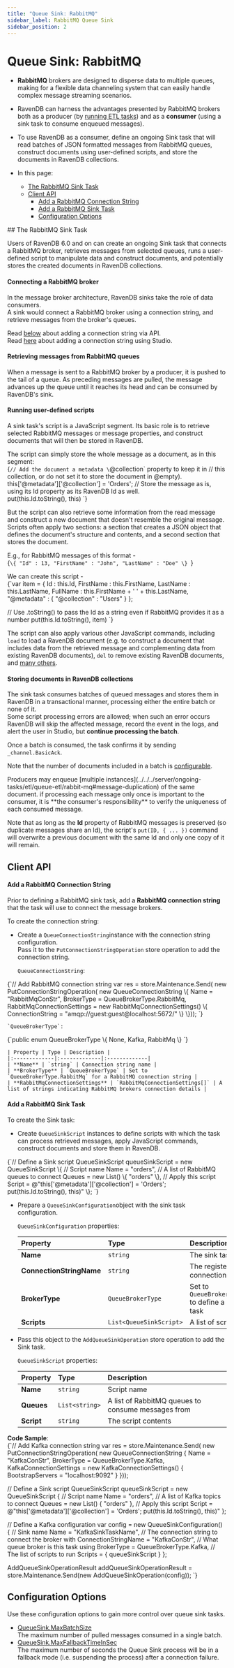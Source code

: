 ```yaml
---
title: "Queue Sink: RabbitMQ"
sidebar_label: RabbitMQ Queue Sink
sidebar_position: 2
---
```



# Queue Sink: RabbitMQ
<Admonition type="note" title="Note">

* **RabbitMQ** brokers are designed to disperse data to multiple queues, 
  making for a flexible data channeling system that can easily handle complex 
  message streaming scenarios.  

* RavenDB can harness the advantages presented by RabbitMQ brokers both as 
  a producer (by [running ETL tasks](../../../server/ongoing-tasks/etl/queue-etl/rabbit-mq)) 
  and as a **consumer** (using a sink task to consume enqueued messages).  

* To use RavenDB as a consumer, define an ongoing Sink task that will read 
  batches of JSON formatted messages from RabbitMQ queues, construct documents 
  using user-defined scripts, and store the documents in RavenDB collections.  

* In this page:  
  * [The RabbitMQ Sink Task](../../../server/ongoing-tasks/queue-sink/rabbit-mq-queue-sink#the-rabbitmq-sink-task)  
  * [Client API](../../../server/ongoing-tasks/queue-sink/rabbit-mq-queue-sink#client-api)  
     * [Add a RabbitMQ Connection String](../../../server/ongoing-tasks/queue-sink/rabbit-mq-queue-sink#add-a-rabbitmq-connection-string)  
     * [Add a RabbitMQ Sink Task](../../../server/ongoing-tasks/queue-sink/rabbit-mq-queue-sink#add-a-rabbitmq-sink-task)  
     * [Configuration Options](../../../server/ongoing-tasks/queue-sink/rabbit-mq-queue-sink#configuration-options) 
</Admonition>
## The RabbitMQ Sink Task

Users of RavenDB 6.0 and on can create an ongoing Sink task that connects 
a RabbitMQ broker, retrieves messages from selected queues, runs a user-defined 
script to manipulate data and construct documents, and potentially stores the 
created documents in RavenDB collections.  
#### Connecting a RabbitMQ broker

In the message broker architecture, RavenDB sinks take the role of data consumers.  
A sink would connect a RabbitMQ broker using a connection string, and retrieve messages 
from the broker's queues.  

Read [below](../../../server/ongoing-tasks/queue-sink/rabbit-mq-queue-sink#add-a-rabbitmq-connection-string) 
about adding a connection string via API.  
Read [here](../../../studio/database/tasks/ongoing-tasks/rabbitmq-queue-sink#define-a-rabbitmq-sink-task) 
about adding a connection string using Studio.  
#### Retrieving messages from RabbitMQ queues

When a message is sent to a RabbitMQ broker by a producer, it is pushed to 
the tail of a queue. As preceding messages are pulled, the message advances 
up the queue until it reaches its head and can be consumed by RavenDB's sink.  
#### Running user-defined scripts

A sink task's script is a JavaScript segment. Its basic role is to retrieve 
selected RabbitMQ messages or message properties, and construct documents that 
will then be stored in RavenDB.  

The script can simply store the whole message as a document, as in this 
segment:  
<TabItem value="something" label="javascript">
<CodeBlock language="javascript">
{`// Add the document a metadata \`@collection\` property to keep it in 
// this collection, or do not set it to store the document in @empty).  
this['@metadata']['@collection'] = 'Orders'; 
// Store the message as is, using its Id property as its RavenDB Id as well.  
put(this.Id.toString(), this)
`}
</CodeBlock>
</TabItem>

But the script can also retrieve some information from the read message 
and construct a new document that doesn't resemble the original message.  
Scripts often apply two sections: a section that creates a JSON object 
that defines the document's structure and contents, and a second section 
that stores the document.  

E.g., for RabbitMQ messages of this format -  
<TabItem value="something" label="json">
<CodeBlock language="json">
{`\{
   "Id" : 13,
   "FirstName" : "John",
   "LastName" : "Doe"
\}
`}
</CodeBlock>
</TabItem>

We can create this script -  
<TabItem value="something" label="javascript">
<CodeBlock language="javascript">
{`var item = \{ 
    Id : this.Id, 
    FirstName : this.FirstName, 
    LastName : this.LastName, 
    FullName : this.FirstName + ' ' + this.LastName, 
    "@metadata" : \{
        "@collection" : "Users"
    \}
\};

// Use .toString() to pass the Id as a string even if RabbitMQ provides it as a number
put(this.Id.toString(), item)
`}
</CodeBlock>
</TabItem>

The script can also apply various other JavaScript commands, including 
`load` to load a RavenDB document (e.g. to construct a document that 
includes data from the retrieved message and complementing data from 
existing RavenDB documents), `del` to remove existing RavenDB documents, 
and [many others](../../../server/kb/javascript-engine#predefined-javascript-functions).  
#### Storing documents in RavenDB collections

The sink task consumes batches of queued messages and stores them in RavenDB 
in a transactional manner, processing either the entire batch or none of it.  
<Admonition type="note" title="Exceptions to this rule" id="exceptions-to-this-rule" href="#exceptions-to-this-rule">
Some script processing errors are allowed; when such an error occurs RavenDB 
will skip the affected message, record the event in the logs, and alert the 
user in Studio, but **continue processing the batch**.  
</Admonition>

Once a batch is consumed, the task confirms it by sending `_channel.BasicAck`.  

Note that the number of documents included in a batch is 
[configurable](../../../server/ongoing-tasks/queue-sink/rabbit-mq-queue-sink#configuration-options).

<Admonition type="warning" title="Take care of duplicates" id="take-care-of-duplicates" href="#take-care-of-duplicates">
Producers may enqueue 
[multiple instances](../../../server/ongoing-tasks/etl/queue-etl/rabbit-mq#message-duplication) 
of the same document.  
if processing each message only once is important to the consumer, 
it is **the consumer's responsibility** to verify the uniqueness of 
each consumed message.  

Note that as long as the **Id** property of RabbitMQ messages is preserved 
(so duplicate messages share an Id), the script's `put(ID, { ... })` command 
will overwrite a previous document with the same Id and only one copy of 
it will remain.  
</Admonition>



## Client API

#### Add a RabbitMQ Connection String

Prior to defining a RabbitMQ sink task, add a **RabbitMQ connection string** 
that the task will use to connect the message brokers.  

To create the connection string:  

* Create a `QueueConnectionString`instance with the connection string configuration.  
  Pass it to the `PutConnectionStringOperation` store operation to add the connection string.  

    `QueueConnectionString`:  
<TabItem value="something" label="add_RabbitMq_connection-string">
<CodeBlock language="csharp">
{`// Add RabbitMQ connection string
var res = store.Maintenance.Send(
    new PutConnectionStringOperation<QueueConnectionString>(
        new QueueConnectionString
        \{
            Name = "RabbitMqConStr",
            BrokerType = QueueBrokerType.RabbitMq,
            RabbitMqConnectionSettings = new RabbitMqConnectionSettings()
                    \{ ConnectionString = "amqp://guest:guest@localhost:5672/" \}
        \}));
`}
</CodeBlock>
</TabItem>

    `QueueBrokerType`:  
<TabItem value="something" label="QueueBrokerType">
<CodeBlock language="csharp">
{`public enum QueueBrokerType
\{
    None,
    Kafka,
    RabbitMq
\}
`}
</CodeBlock>
</TabItem>

    | Property | Type | Description |
    |:-------------|:-------------|:-------------|
    | **Name** | `string` | Connection string name |
    | **BrokerType** | `QueueBrokerType` | Set to `QueueBrokerType.RabbitMq` for a RabbitMQ connection string |
    | **RabbitMqConnectionSettings** | `RabbitMqConnectionSettings[]` | A list of strings indicating RabbitMQ brokers connection details |
#### Add a RabbitMQ Sink Task

To create the Sink task:  

* Create `QueueSinkScript` instances to define scripts with which the 
  task can process retrieved messages, apply JavaScript commands, construct 
  documents and store them in RavenDB.  
<TabItem value="something" label="define-rabbitmq-sink-script">
<CodeBlock language="csharp">
{`// Define a Sink script
QueueSinkScript queueSinkScript = new QueueSinkScript
\{
    // Script name
    Name = "orders",
    // A list of RabbitMQ queues to connect
    Queues = new List<string>() \{ "orders" \},
    // Apply this script
    Script = @"this['@metadata']['@collection'] = 'Orders'; 
               put(this.Id.toString(), this)"
\};
`}
</CodeBlock>
</TabItem>
  
* Prepare a `QueueSinkConfiguration`object with the sink task configuration.  

    `QueueSinkConfiguration` properties:  
    
    | Property | Type | Description |
    |:-------------|:-------------|:-------------|
    | **Name** | `string` | The sink task name |
    | **ConnectionStringName** | `string` | The registered connection string name |
    | **BrokerType** | `QueueBrokerType` | Set to `QueueBrokerType.RabbitMq` to define a RabbitMQ sink task |
    | **Scripts** | `List<QueueSinkScript>` | A list of scripts |

* Pass this object to the `AddQueueSinkOperation` store operation to add the Sink task.  

    `QueueSinkScript` properties:  
    
    | Property | Type | Description |
    |:-------------|:-------------|:-------------|
    | **Name** | `string` | Script name|
    | **Queues** | `List<string>` | A list of RabbitMQ queues to consume messages from |
    | **Script** | `string  ` | The script contents |

**Code Sample**:  
<TabItem value="something" label="add_kafka_sink-task">
<CodeBlock language="csharp">
{`// Add Kafka connection string
var res = store.Maintenance.Send(
    new PutConnectionStringOperation<QueueConnectionString>(
        new QueueConnectionString
        \{
            Name = "KafkaConStr",
            BrokerType = QueueBrokerType.Kafka,
            KafkaConnectionSettings = new KafkaConnectionSettings() 
                    \{ BootstrapServers = "localhost:9092" \}
        \}));

// Define a Sink script
QueueSinkScript queueSinkScript = new QueueSinkScript
\{
    // Script name
    Name = "orders",
    // A list of Kafka topics to connect
    Queues = new List<string>() \{ "orders" \},
    // Apply this script
    Script = @"this['@metadata']['@collection'] = 'Orders'; 
               put(this.Id.toString(), this)"
\};

// Define a Kafka configuration
var config = new QueueSinkConfiguration()
\{
    // Sink name
    Name = "KafkaSinkTaskName",
    // The connection string to connect the broker with
    ConnectionStringName = "KafkaConStr",
    // What queue broker is this task using
    BrokerType = QueueBrokerType.Kafka,
    // The list of scripts to run
    Scripts = \{ queueSinkScript \}
\};

AddQueueSinkOperationResult addQueueSinkOperationResult = 
    store.Maintenance.Send(new AddQueueSinkOperation<QueueConnectionString>(config));
`}
</CodeBlock>
</TabItem>



## Configuration Options

Use these configuration options to gain more control over queue sink tasks.  

* [QueueSink.MaxBatchSize](../../../server/configuration/queue-sink-configuration#queuesink.maxbatchsize)  
  The maximum number of pulled messages consumed in a single batch.
* [QueueSink.MaxFallbackTimeInSec](../../../server/configuration/queue-sink-configuration#queuesink.maxfallbacktimeinsec)  
  The maximum number of seconds the Queue Sink process will be in a fallback 
  mode (i.e. suspending the process) after a connection failure.  




